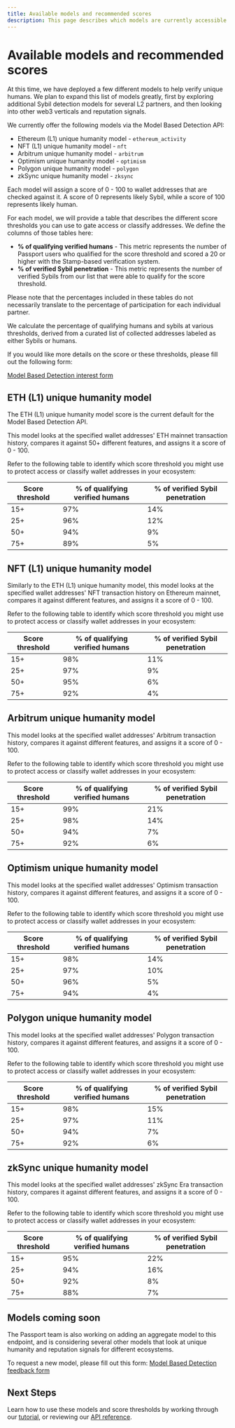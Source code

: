 ```yaml
---
title: Available models and recommended scores
description: This page describes which models are currently accessible via the Model Based Detection API, and which score thresholds should be used to identify likely Sybils or Humans.
---
```



# Available models and recommended scores

At this time, we have deployed a few different models to help verify unique humans. We plan to expand this list of models greatly, first by exploring additional Sybil detection models for several L2 partners, and then looking into other web3 verticals and reputation signals.

We currently offer the following models via the Model Based Detection API:
* Ethereum (L1) unique humanity model - `ethereum_activity`
* NFT (L1) unique humanity model - `nft`
* Arbitrum unique humanity model - `arbitrum`
* Optimism unique humanity model - `optimism`
* Polygon unique humanity model - `polygon`
* zkSync unique humanity model - `zksync`


Each model will assign a score of 0 - 100 to wallet addresses that are checked against it. A score of 0 represents likely Sybil, while a score of 100 represents likely human.

For each model, we will provide a table that describes the different score thresholds you can use to gate access or classify addresses. We define the columns of those tables here:

* **% of qualifying verified humans** - This metric represents the number of Passport users who qualified for the score threshold and scored a 20 or higher with the Stamp-based verification system.
* **% of verified Sybil penetration** - This metric represents the number of verified Sybils from our list that were able to qualify for the score threshold.

<Callout type="info">
Please note that the percentages included in these tables do not necessarily translate to the percentage of participation for each individual partner.

We calculate the percentage of qualifying humans and sybils at various thresholds, derived from a curated list of collected addresses labeled as either Sybils or humans.
</Callout>

If you would like more details on the score or these thresholds, please fill out the following form:

[Model Based Detection interest form](https://forms.gle/HBV21Tcce1WMzQc2A)


## ETH (L1) unique humanity model

The ETH (L1) unique humanity model score is the current default for the Model Based Detection API.

This model looks at the specified wallet addresses' ETH mainnet transaction history, compares it against 50+ different features, and assigns it a score of 0 - 100.

Refer to the following table to identify which score threshold you might use to protect access or classify wallet addresses in your ecosystem:

| Score threshold | % of qualifying verified humans | % of verified Sybil penetration |
| --------------- | ------------------------------- | ------------------------------- |
| 15+             | 97%                             | 14%                             |
| 25+             | 96%                             | 12%                             |
| 50+             | 94%                             | 9%                              |
| 75+             | 89%                             | 5%                              |


## NFT (L1) unique humanity model

Similarly to the ETH (L1) unique humanity model, this model looks at the specified wallet addresses' NFT transaction history on Ethereum mainnet, compares it against different features, and assigns it a score of 0 - 100.

Refer to the following table to identify which score threshold you might use to protect access or classify wallet addresses in your ecosystem:

| Score threshold | % of qualifying verified humans | % of verified Sybil penetration |
| --------------- | ------------------------------- | ------------------------------- |
| 15+             | 98%                             | 11%                             |
| 25+             | 97%                             | 9%                              |
| 50+             | 95%                             | 6%                              |
| 75+             | 92%                             | 4%                              |


## Arbitrum unique humanity model

This model looks at the specified wallet addresses' Arbitrum transaction history, compares it against different features, and assigns it a score of 0 - 100.

Refer to the following table to identify which score threshold you might use to protect access or classify wallet addresses in your ecosystem:

| Score threshold | % of qualifying verified humans | % of verified Sybil penetration |
| --------------- | ------------------------------- | ------------------------------- |
| 15+             | 99%                             | 21%                             |
| 25+             | 98%                             | 14%                             |
| 50+             | 94%                             | 7%                              |
| 75+             | 92%                             | 6%                              |


## Optimism unique humanity model

This model looks at the specified wallet addresses' Optimism transaction history, compares it against different features, and assigns it a score of 0 - 100.

Refer to the following table to identify which score threshold you might use to protect access or classify wallet addresses in your ecosystem:

| Score threshold | % of qualifying verified humans | % of verified Sybil penetration |
| --------------- | ------------------------------- | ------------------------------- |
| 15+             | 98%                             | 14%                             |
| 25+             | 97%                             | 10%                             |
| 50+             | 96%                             | 5%                              |
| 75+             | 94%                             | 4%                              |


## Polygon unique humanity model

This model looks at the specified wallet addresses' Polygon transaction history, compares it against different features, and assigns it a score of 0 - 100.

Refer to the following table to identify which score threshold you might use to protect access or classify wallet addresses in your ecosystem:

| Score threshold | % of qualifying verified humans | % of verified Sybil penetration |
| --------------- | ------------------------------- | ------------------------------- |
| 15+             | 98%                             | 15%                             |
| 25+             | 97%                             | 11%                             |
| 50+             | 94%                             | 7%                              |
| 75+             | 92%                             | 6%                              |


## zkSync unique humanity model

This model looks at the specified wallet addresses' zkSync Era transaction history, compares it against different features, and assigns it a score of 0 - 100.

Refer to the following table to identify which score threshold you might use to protect access or classify wallet addresses in your ecosystem:

| Score threshold | % of qualifying verified humans | % of verified Sybil penetration |
| --------------- | ------------------------------- | ------------------------------- |
| 15+             | 95%                             | 22%                             |
| 25+             | 94%                             | 16%                             |
| 50+             | 92%                             | 8%                              |
| 75+             | 88%                             | 7%                              |


## Models coming soon

The Passport team is also working on adding an aggregate model to this endpoint, and is considering several other models that look at unique humanity and reputation signals for different ecosystems. 

To request a new model, please fill out this form:
[Model Based Detection feedback form](https://forms.gle/D4e8F31MUa7N4TRY8)


## Next Steps

Learn how to use these models and score thresholds by working through our [tutorial](tutorials/double-verification.md), or reviewing our [API reference](api-reference).
